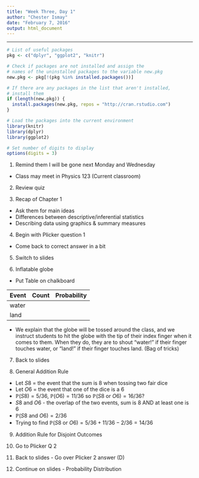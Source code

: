 ```yaml
---
title: "Week Three, Day 1"
author: "Chester Ismay"
date: "February 7, 2016"
output: html_document
---
```


***

```r
# List of useful packages
pkg <- c("dplyr", "ggplot2", "knitr")

# Check if packages are not installed and assign the
# names of the uninstalled packages to the variable new.pkg
new.pkg <- pkg[!(pkg %in% installed.packages())]

# If there are any packages in the list that aren't installed,
# install them
if (length(new.pkg)) {
  install.packages(new.pkg, repos = "http://cran.rstudio.com")
}

# Load the packages into the current environment
library(knitr)
library(dplyr)
library(ggplot2)

# Set number of digits to display
options(digits = 3)
```

1. Remind them I will be gone next Monday and Wednesday
  - Class may meet in Physics 123 (Current classroom)

2. Review quiz

3. Recap of Chapter 1
  - Ask them for main ideas
  - Differences between descriptive/inferential statistics
  - Describing data using graphics & summary measures

4. Begin with Plicker question 1
  - Come back to correct answer in a bit

5. Switch to slides

6. Inflatable globe

  - Put Table on chalkboard
  
  Event | Count | Probability
  ------|-------|------------
  water |       |             
  land  |       |             

  - We explain that the globe will be tossed around the class, and we instruct students to hit the globe with the tip of their index finger when it comes to them. When they do, they are to shout “water!” if their finger touches water, or “land!” if their finger touches land. (Bag of tricks)
  
7. Back to slides

8. General Addition Rule
  - Let $S8$ = the event that the sum is 8 when tossing two fair dice
  - Let $O6$ = the event that one of the dice is a 6
  - $\mathbb{P}(S8) = 5/36$, $\mathbb{P}(O6) = 11/36$ so
  $\mathbb{P}(S8 \text{ or } O6) = 16/36$?
  - $S8 \text{ and } O6$ - the overlap of the two events, sum is 8 AND at least one is 6
  - $\mathbb{P}(S8 \text{ and } O6) = 2/36$
  - Trying to find $\mathbb{P}(S8 \text{ or } O6) = 5/36 + 11/36 - 2/36 = 14/36$

9. Addition Rule for Disjoint Outcomes

10. Go to Plicker Q 2

11. Back to slides - Go over Plicker 2 answer (D)

11. Continue on slides - Probability Distribution
